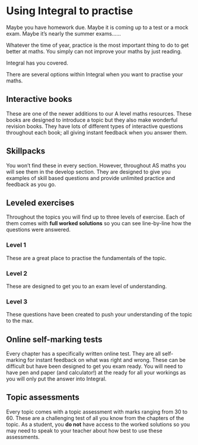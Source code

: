 # Using Integral to practise

Maybe you have homework due. Maybe it is coming up to a test or a mock exam. Maybe it's nearly the summer exams......

Whatever the time of year, practice is the most important thing to do to get better at maths. You simply can not improve your maths by just reading.

Integral has you covered.

There are several options within Integral when you want to practise your maths.

## Interactive books

These are one of the newer additions to our A level maths resources. These books are designed to introduce a topic but they also make wonderful revision books. They have lots of different types of interactive questions throughout each book; all giving instant feedback when you answer them.

## Skillpacks

You won't find these in every section. However, throughout AS maths you will see them in the develop section. They are designed to give you examples of skill based questions and provide unlimited practice and feedback as you go.

## Leveled exercises

Throughout the topics you will find up to three levels of exercise. Each of them comes with **full worked solutions** so you can see line-by-line how the questions were answered.

### Level 1

These are a great place to practise the fundamentals of the topic.

### Level 2

These are designed to get you to an exam level of understanding.

### Level 3

These questions have been created to push your understanding of the topic to the max.

## Online self-marking tests

Every chapter has a specifically written online test. They are all self-marking for instant feedback on what was right and wrong. These can be difficult but have been designed to get you exam ready. You will need to have pen and paper (and calculator!) at the ready for all your workings as you will only put the answer into Integral.

## Topic assessments

Every topic comes with a topic assessment with marks ranging from 30 to 60. These are a challenging test of all you know from the chapters of the topic. As a student, you **do not** have access to the worked solutions so you may need to speak to your teacher about how best to use these assessments.
